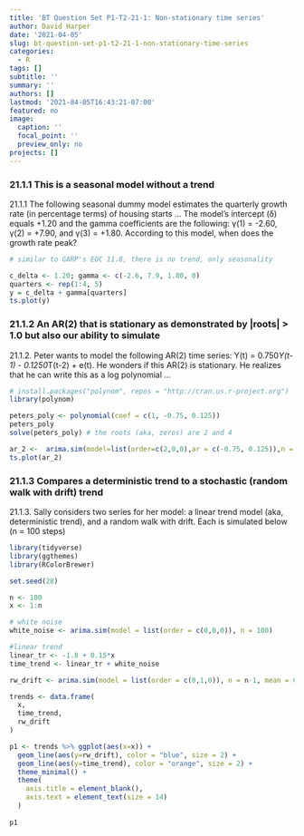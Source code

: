 ```yaml
---
title: 'BT Question Set P1-T2-21-1: Non-stationary time series'
author: David Harper
date: '2021-04-05'
slug: bt-question-set-p1-t2-21-1-non-stationary-time-series
categories:
  - R
tags: []
subtitle: ''
summary: ''
authors: []
lastmod: '2021-04-05T16:43:21-07:00'
featured: no
image:
  caption: ''
  focal_point: ''
  preview_only: no
projects: []
---
```


### 21.1.1 This is a seasonal model without a trend

21.1.1 The following seasonal dummy model estimates the quarterly growth rate (in percentage terms) of housing starts ... The model's intercept (δ) equals +1.20 and the gamma coefficients are the following: γ(1) = -2.60, γ(2) = +7.90, and γ(3) = +1.80. According to this model, when does the growth rate peak? 

```r

# similar to GARP's EOC 11.8, there is no trend, only seasonality

c_delta <- 1.20; gamma <- c(-2.6, 7.9, 1.80, 0) 
quarters <- rep(1:4, 5)  
y = c_delta + gamma[quarters]
ts.plot(y)

```


### 21.1.2 An AR(2) that is stationary as demonstrated by |roots| > 1.0 but also our ability to simulate

21.1.2. Peter wants to model the following AR(2) time series: Y(t) = 0.750*Y(t-1) - 0.1250*T(t-2) + e(t). He wonders if this AR(2) is stationary. He realizes that he can write this as a log polynomial ... 

```r

# install.packages("polynom", repos = "http://cran.us.r-project.org")
library(polynom)

peters_poly <- polynomial(coef = c(1, -0.75, 0.125)) 
peters_poly
solve(peters_poly) # the roots (aka, zeros) are 2 and 4

ar_2 <-  arima.sim(model=list(order=c(2,0,0),ar = c(-0.75, 0.125)),n = 100)
ts.plot(ar_2)

```

### 21.1.3 Compares a deterministic trend to a stochastic (random walk with drift) trend

21.1.3. Sally considers two series for her model: a linear trend model (aka, deterministic trend), and a random walk with drift. Each is simulated below (n = 100 steps)

```r

library(tidyverse)
library(ggthemes)
library(RColorBrewer)

set.seed(28)

n <- 100
x <- 1:n

# white noise
white_noise <- arima.sim(model = list(order = c(0,0,0)), n = 100)

#linear trend
linear_tr <- -1.8 + 0.15*x
time_trend <- linear_tr + white_noise

rw_drift <- arima.sim(model = list(order = c(0,1,0)), n = n-1, mean = 0.4)

trends <- data.frame(
  x,
  time_trend,
  rw_drift
)

p1 <- trends %>% ggplot(aes(x=x)) +
  geom_line(aes(y=rw_drift), color = "blue", size = 2) +
  geom_line(aes(y=time_trend), color = "orange", size = 2) +
  theme_minimal() +
  theme(
    axis.title = element_blank(),
    axis.text = element_text(size = 14)
  )
    
p1

```
